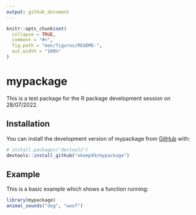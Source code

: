 ```yaml
---
output: github_document
---
```


<!-- README.md is generated from README.Rmd. Please edit that file -->

```r
knitr::opts_chunk$set(
  collapse = TRUE,
  comment = "#>",
  fig.path = "man/figures/README-",
  out.width = "100%"
)
```

# mypackage

<!-- badges: start -->
<!-- badges: end -->

This is a test package for the R package development session on 28/07/2022.

## Installation

You can install the development version of mypackage from [GitHub](https://github.com/) with:

``` r
# install.packages("devtools")
devtools::install_github("okemp99/mypackage")
```

## Example

This is a basic example which shows a function running:

```r
library(mypackage)
animal_sounds("dog", "woof")
```
